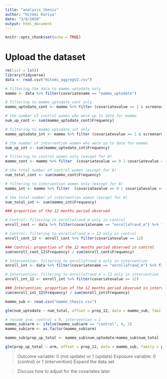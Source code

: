 ```yaml
---
title: "analysis_thesis"
author: "Hitomi Kariya"
date: "3/8/2020"
output: html_document
---
```


```r
knitr::opts_chunk$set(echo = TRUE)
```

# Upload the dataset
```r
rm(list = ls())
library(tidyverse)
data <- read.csv("Hitomi_aggregV2.csv")
```

```r
# filtering the data to mammo_uptodate only
mammo <- data %>% filter(covariatename == "mammo_uptodate")

# filtering to mammo_uptodate_cont only
mammo_uptodate_cont <- mammo %>% filter (covariatevalue == 1 & screenarm == 0)

# the number of control women who were up to date for mammo
num_up_cont <- sum(mammo_uptodate_cont$Frequency)

# filtering to mammo_uptodate_int only
mammo_uptodate_int <- mammo %>% filter (covariatevalue == 1 & screenarm == 1)

# the number of intervention women who were up to date for mammo
num_up_int <- sum(mammo_uptodate_int$Frequency)

# filtering to control women only (except for 8)
mammo_cont <- mammo %>% filter  (covariatevalue == 0 | covariatevalue == 1) %>% filter(screenarm == 0)

# the total number of control women (except for 8)
num_total_cont <- sum(mammo_cont$Frequency)

# filtering to intervention women only (except for 8)
mammo_int <- mammo %>% filter  (covariatevalue == 0 | covariatevalue == 1) %>% filter(screenarm == 1)

# the total number of intervention women (except for 8)
num_total_int <- sum(mammo_int$Frequency)
```

```r
### proportion of the 12 months period observed

# Control: filtering to enrollafrand_m only in control
enroll_cont <- data %>% filter(covariatename == "enrollafrand_m") %>% filter(screenarm == 0)

# Control: filtering to enrollafrand_m = 12 only in control
enroll_cont_12 <- enroll_cont %>% filter(covariatevalue == 12)

### Control: proportion of the 12 months period observed in control
sum(enroll_cont_12$Frequency) / sum(enroll_cont$Frequency)

# Intervention: filtering to enrollafrand_m only in intervention
enroll_int <- data %>% filter(covariatename == "enrollafrand_m") %>% filter(screenarm == 1)

# Intervention: filtering to enrollafrand_m = 12 only in intervention
enroll_int_12 <- enroll_int %>% filter(covariatevalue == 12)

### Intervention: proportion of the 12 months period observed in intervention
sum(enroll_int_12$Frequency) / sum(enroll_int$Frequency)
```

```r
mammo_sub <- read.csv("mammo_thesis.csv")

glm(num_uptodate ~ num_total, offset = prop_12, data = mammo_sub, family = poisson(link = "identity"))

# recode arm: control = 0, intervention = 1
mammo_sub$arm <- ifelse(mammo_sub$arm == "control", 0, 1)
mammo_sub$arm <- as.factor(mammo_sub$arm)

mammo_sub$prop_up_total <- mammo_sub$num_uptodate/mammo_sub$num_total

glm(prop_up_total ~ arm, offset = prop_12, data = mammo_sub, family = poisson(link = "identity"))
```

> Outcome variable: 0 (not update) or 1 (update)
> Exposure variable: 0 (control) or 1 (intervention)
> Expand the data set 

> Discuss how to adjust for the covariates later